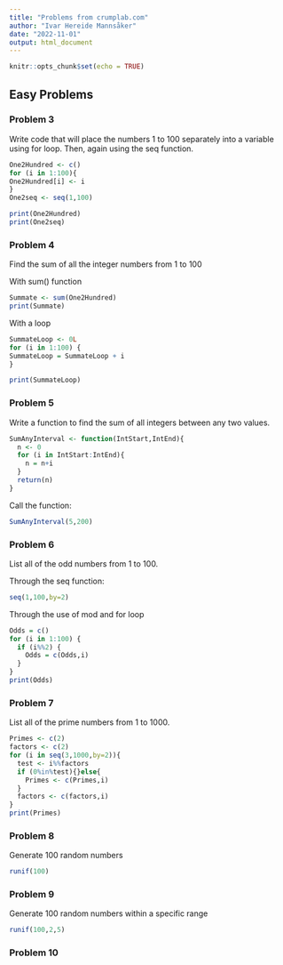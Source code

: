 ```yaml
---
title: "Problems from crumplab.com"
author: "Ivar Hereide Mannsåker"
date: "2022-11-01"
output: html_document
---
```


```r
knitr::opts_chunk$set(echo = TRUE)
```

## Easy Problems

### Problem 3

Write code that will place the numbers 1 to 100 separately into a variable using for loop. Then, again using the seq function.

```r
One2Hundred <- c()
for (i in 1:100){
One2Hundred[i] <- i
}
One2seq <- seq(1,100)

print(One2Hundred)
print(One2seq)
```

### Problem 4

Find the sum of all the integer numbers from 1 to 100

With sum() function

```r
Summate <- sum(One2Hundred)
print(Summate)
```

With a loop

```r
SummateLoop <- 0L
for (i in 1:100) {
SummateLoop = SummateLoop + i
}

print(SummateLoop)
```

### Problem 5

Write a function to find the sum of all integers between any two values.

```r
SumAnyInterval <- function(IntStart,IntEnd){
  n <- 0
  for (i in IntStart:IntEnd){
    n = n+i
  }
  return(n)
}
```

Call the function:

```r
SumAnyInterval(5,200)
```

### Problem 6

List all of the odd numbers from 1 to 100.

Through the seq function:

```r
seq(1,100,by=2)
```

Through the use of mod and for loop

```r
Odds = c()
for (i in 1:100) {
  if (i%%2) {
    Odds = c(Odds,i)
  }
}
print(Odds)
```

### Problem 7
List all of the prime numbers from 1 to 1000.

```r
Primes <- c(2)
factors <- c(2)
for (i in seq(3,1000,by=2)){
  test <- i%%factors
  if (0%in%test){}else{
    Primes <- c(Primes,i)
  }
  factors <- c(factors,i)
}
print(Primes)
```





### Problem 8
Generate 100 random numbers

```r
runif(100)
```


### Problem 9
Generate 100 random numbers within a specific range
```r
runif(100,2,5)
```


### Problem 10

